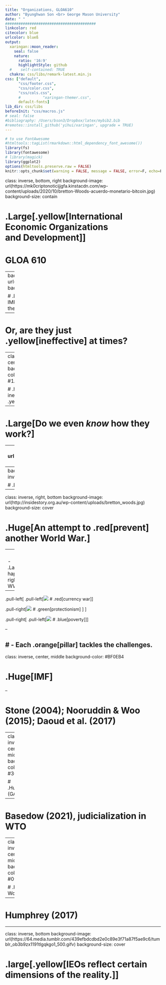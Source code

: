 ```yaml
---
title: "Organizations, GLOA610"
author: "Byunghwan Son <br> George Mason University"
date: " "
#########################################
linkcolor: red
citecolor: blue
urlcolor: blueß
output: 
  xaringan::moon_reader:
    seal: false
    nature:
      ratio: '16:9'
      highlightStyle: github
  #    self-contained: TRUE
  chakra: css/libs/remark-latest.min.js
css: ["default", 
      "css/footer.css", 
      "css/color.css", 
      "css/cols.css",
      #          "xaringan-themer.css",
      default-fonts]
lib_dir: css/libs
beforeInit: "css/macros.js"
# seal: false  
#bibliography: /Users/bson3/Dropbox/latex/mybib2.bib
#remotes::install_github('yihui/xaringan', upgrade = TRUE)
---
```


```r
# to use FontAwesome
#htmltools::tagList(rmarkdown::html_dependency_font_awesome())
library(fs)
library(fontawesome)
# library(magick)  
library(ggplot2)
options(htmltools.preserve.raw = FALSE)
knitr::opts_chunk$set(warning = FALSE, message = FALSE, error=F, echo=F)

```

class: inverse, bottom, right
background-image: url(https://mk0criptonoticijjgfa.kinstacdn.com/wp-content/uploads/2020/10/bretton-Woods-acuerdo-monetario-bitcoin.jpg)
background-size: contain

# .Large[.yellow[**International <br> Economic Organizations <br> and Development**]]
# GLOA 610

---
background-image: url(https://media2.giphy.com/media/4Z9fSEFAuxpnlBVWQx/giphy.gif)
background-size: contain
class: inverse

# .Large[Are the likes of <br> IMF and World Bank <br> the .red[baddies?]]

--

# Or, are they just <br> .yellow[ineffective] at times?

---
class: inverse, center, middle
background-color: #1A0563

# .huge[If ineffective, .yellow[why?]]

--

# .Large[Do we even *know* how they work?]

---
class: inverse, left, middle
background-image: url(https://68.media.tumblr.com/55ad887647f2e40068edde0a71c1bad0/tumblr_mxkdpmC7xP1rsrbdko1_r1_400.gif)
background-size: 62.5%
background-color: black
background-position: right

# .Large[Or, isn't it that <br> we just .yellow[assume] <br> they are some <br> evil-doers `r fa("skull-crossbones", fill="red")`?]

---
background-image: url(https://thumbs.gfycat.com/AdorableHeartyIndianelephant.webp)
background-size: contain
class: inverse, center, middle

# .Large[To actually understand how they work, we actually need to go back in .yellow[history].]

---

class: inverse, right, bottom
background-image: url(http://insidestory.org.au/wp-content/uploads/bretton_woods.jpg)
background-size: cover

# .Huge[**An attempt to .red[prevent] another World War.**]

---
<div class="full-width-tinted"><br>
  <h1> .large[The Bretton Woods System] </h1> 
</div>

<br>
- .Large[What happened right before WWII?]
<br>

--

.pull-left[
.pull-left[![](https://c.tenor.com/R1RcnFR9EXQAAAAC/broke-fairlyoddparents.gif) 
# .red[currency war]]


.pull-right[![](https://c.tenor.com/asi_jQogc3IAAAAC/family-guy-peter-griffin.gif)
# .green[protectionism] ]
]


.pull-right[
.pull-left[![](https://i.gifer.com/8IQ.gif)
# .blue[poverty]]
]

--

# - Each .orange[pillar] tackles the challenges.
---
class: inverse, center, middle
background-color: #BF0EB4

# .Huge[IMF]

--

# Stone (2004); Nooruddin & Woo (2015); Daoud et al. (2017)

---
class: inverse, center, middle
background-color: #366409

# .Huge[WTO (GATT)]

--

# Basedow (2021), judicialization in WTO 

---
class: inverse, center, middle
background-color: #093164

# .Huge[The World Bank]

--

# Humphrey (2017)

---
class: inverse, bottom
background-image: url(https://64.media.tumblr.com/439efbdcdbd2e0c89e3f71a87f5ae9c6/tumblr_ob3b9zx1191tlgqkgo1_500.gifv)
background-size: cover

# .large[.yellow[IEOs reflect certain dimensions of the reality.]]

